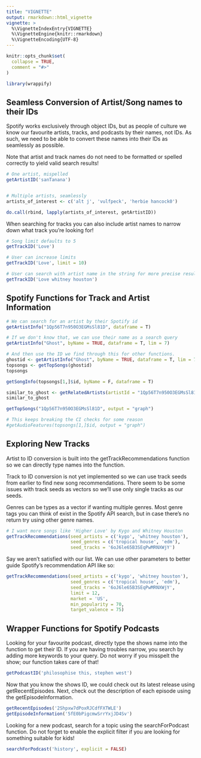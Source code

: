 ```yaml
---
title: "VIGNETTE"
output: rmarkdown::html_vignette
vignette: >
  %\VignetteIndexEntry{VIGNETTE}
  %\VignetteEngine{knitr::rmarkdown}
  %\VignetteEncoding{UTF-8}
---
```


```r
knitr::opts_chunk$set(
  collapse = TRUE,
  comment = "#>"
)
```

```r
library(wrappify)
```

## Seamless Conversion of Artist/Song names to their IDs

Spotify works exclusively through object IDs, but as people of culture we know
our favourite artists, tracks, and podcasts by their names, not IDs. As such, we
need to be able to convert these names into their IDs as seamlessly as possible.

Note that artist and track names do not need to be formatted or spelled correctly to
yield valid search results!

```r
# One artist, mispelled
getArtistID('sanTanana')


# Multiple artists, seamlessly
artists_of_interest <- c('alt j', 'vulfpeck', 'herbie hancock0')

do.call(rbind, lapply(artists_of_interest, getArtistID))
```

When searching for tracks you can also include artist names to narrow down
what track you're looking for!
```r
# Song limit defaults to 5
getTrackID('Love')

# User can increase limits
getTrackID('Love', limit = 10)

# User can search with artist name in the string for more precise results
getTrackID('Love whitney houston')
```


## Spotify Functions for Track and Artist Information

```r
# We can search for an artist by their Spotify id
getArtistInfo("1Qp56T7n950O3EGMsSl81D", dataframe = T)
```

```r
# If we don't know that, we can use their name as a search query
getArtistInfo("Ghost", byName = TRUE, dataframe = T, lim = 7)

```

```r
# And then use the ID we find through this for other functions.
ghostid <- getArtistInfo("Ghost", byName = TRUE, dataframe = T, lim = 7)[2,]$id
topsongs <- getTopSongs(ghostid)
topsongs
```

```r
getSongInfo(topsongs[1,]$id, byName = F, dataframe = T)
```

```r
similar_to_ghost <- getRelatedArtists(artistId = "1Qp56T7n950O3EGMsSl81D", dataframe = TRUE)
similar_to_ghost
```

```r
getTopSongs("1Qp56T7n950O3EGMsSl81D", output = "graph")
```

```r
# This keeps breaking the CI checks for some reason
#getAudioFeatures(topsongs[1,]$id, output = "graph")
```




## Exploring New Tracks

Artist to ID conversion is built into the getTrackRecommendations function
so we can directly type names into the function.

Track to ID conversion is not yet implemented so we can use track seeds from
earlier to find new song recommendations. There seem to be some issues with
track seeds as vectors so we'll use only single tracks as our seeds.

Genres can be types as a vector if wanting multiple genres. Most genre tags you
can think of exist in the Spotify API search, but in case there's no return
try using other genre names.

```r
# I want more songs like 'Higher Love' by Kygo and Whitney Houston
getTrackRecommendations(seed_artists = c('kygo', 'whitney houston'),
                        seed_genres = c('tropical house', 'edm'),
                        seed_tracks = '6oJ6le65B3SEqPwMRNXWjY')
```
Say we aren't satisfied with our list. We can use other parameters to better
guide Spotify's recommendation API like so:
```r
getTrackRecommendations(seed_artists = c('kygo', 'whitney houston'),
                        seed_genres = c('tropical house', 'edm'),
                        seed_tracks = '6oJ6le65B3SEqPwMRNXWjY',
                        limit = 12,
                        market = 'US',
                        min_popularity = 70,
                        target_valence = 75)
```

## Wrapper Functions for Spotify Podcasts

Looking for your favourite podcast, directly type the shows name into the 
function to get their ID. If you are having troubles narrow, you search by 
adding more keywords to your query. Do not worry if you misspelt the show; 
our function takes care of that!

```r
getPodcastID('philosophise this, stephen west')
```

Now that you know the shows ID, we could check out its latest release using 
getRecentEpisodes. Next, check out the description of each episode using the 
getEpisodeInformation.

```r
getRecentEpisodes('2Shpxw7dPoxRJCdfFXTWLE')
getEpisodeInformation('5fE0bPigcmwSrrYxjJD4Sv')
```

Looking for a new podcast, search for a topic using the searchForPodcast 
function. Do not forget to enable the explicit filter if you are looking 
for something suitable for kids!

```r
searchForPodcast('history', explicit = FALSE)
```

